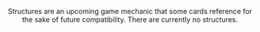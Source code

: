 <Header title="structure" />

Structures are an upcoming game mechanic that some cards reference for
the sake of future compatibility. There are currently no structures.
